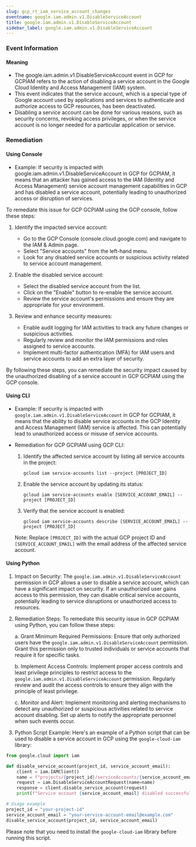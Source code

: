 ```yaml
--- 
slug: gcp_rt_iam_service_account_changes
eventname: google.iam.admin.v1.DisableServiceAccount
title: google.iam.admin.v1.DisableServiceAccount
sidebar_label: google.iam.admin.v1.DisableServiceAccount
---
```

                       
### Event Information

#### Meaning

- The google.iam.admin.v1.DisableServiceAccount event in GCP for GCPIAM refers to the action of disabling a service account in the Google Cloud Identity and Access Management (IAM) system.
- This event indicates that the service account, which is a special type of Google account used by applications and services to authenticate and authorize access to GCP resources, has been deactivated.
- Disabling a service account can be done for various reasons, such as security concerns, revoking access privileges, or when the service account is no longer needed for a particular application or service.

### Remediation

#### Using Console

- Example: If security is impacted with google.iam.admin.v1.DisableServiceAccount in GCP for GCPIAM, it means that an attacker has gained access to the IAM (Identity and Access Management) service account management capabilities in GCP and has disabled a service account, potentially leading to unauthorized access or disruption of services.

To remediate this issue for GCP GCPIAM using the GCP console, follow these steps:

1. Identify the impacted service account: 
   - Go to the GCP Console (console.cloud.google.com) and navigate to the IAM & Admin page.
   - Select "Service accounts" from the left-hand menu.
   - Look for any disabled service accounts or suspicious activity related to service account management.

2. Enable the disabled service account:
   - Select the disabled service account from the list.
   - Click on the "Enable" button to re-enable the service account.
   - Review the service account's permissions and ensure they are appropriate for your environment.

3. Review and enhance security measures:
   - Enable audit logging for IAM activities to track any future changes or suspicious activities.
   - Regularly review and monitor the IAM permissions and roles assigned to service accounts.
   - Implement multi-factor authentication (MFA) for IAM users and service accounts to add an extra layer of security.

By following these steps, you can remediate the security impact caused by the unauthorized disabling of a service account in GCP GCPIAM using the GCP console.

#### Using CLI

- Example: If security is impacted with `google.iam.admin.v1.DisableServiceAccount` in GCP for GCPIAM, it means that the ability to disable service accounts in the GCP Identity and Access Management (IAM) service is affected. This can potentially lead to unauthorized access or misuse of service accounts.

- Remediation for GCP GCPIAM using GCP CLI:
  1. Identify the affected service account by listing all service accounts in the project:
     ```
     gcloud iam service-accounts list --project [PROJECT_ID]
     ```

  2. Enable the service account by updating its status:
     ```
     gcloud iam service-accounts enable [SERVICE_ACCOUNT_EMAIL] --project [PROJECT_ID]
     ```

  3. Verify that the service account is enabled:
     ```
     gcloud iam service-accounts describe [SERVICE_ACCOUNT_EMAIL] --project [PROJECT_ID]
     ```

  Note: Replace `[PROJECT_ID]` with the actual GCP project ID and `[SERVICE_ACCOUNT_EMAIL]` with the email address of the affected service account.

#### Using Python

1. Impact on Security: The `google.iam.admin.v1.DisableServiceAccount` permission in GCP allows a user to disable a service account, which can have a significant impact on security. If an unauthorized user gains access to this permission, they can disable critical service accounts, potentially leading to service disruptions or unauthorized access to resources.

2. Remediation Steps: To remediate this security issue in GCP GCPIAM using Python, you can follow these steps:

   a. Grant Minimum Required Permissions: Ensure that only authorized users have the `google.iam.admin.v1.DisableServiceAccount` permission. Grant this permission only to trusted individuals or service accounts that require it for specific tasks.

   b. Implement Access Controls: Implement proper access controls and least privilege principles to restrict access to the `google.iam.admin.v1.DisableServiceAccount` permission. Regularly review and audit the access controls to ensure they align with the principle of least privilege.

   c. Monitor and Alert: Implement monitoring and alerting mechanisms to detect any unauthorized or suspicious activities related to service account disabling. Set up alerts to notify the appropriate personnel when such events occur.

3. Python Script Example: Here's an example of a Python script that can be used to disable a service account in GCP using the `google-cloud-iam` library:

```python
from google.cloud import iam

def disable_service_account(project_id, service_account_email):
    client = iam.IAMClient()
    name = f"projects/{project_id}/serviceAccounts/{service_account_email}"
    request = iam.DisableServiceAccountRequest(name=name)
    response = client.disable_service_account(request)
    print(f"Service account {service_account_email} disabled successfully.")

# Usage example
project_id = "your-project-id"
service_account_email = "your-service-account-email@example.com"
disable_service_account(project_id, service_account_email)
```

Please note that you need to install the `google-cloud-iam` library before running this script.


 